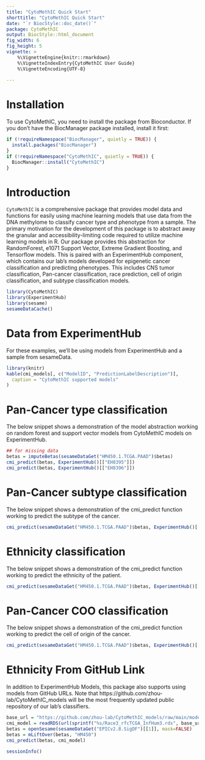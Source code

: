 ```yaml
---
title: "CytoMethIC Quick Start"
shorttitle: "CytoMethIC Quick Start"
date: "`r BiocStyle::doc_date()`"
package: CytoMethIC
output: BiocStyle::html_document
fig_width: 6
fig_height: 5
vignette: >
    %\VignetteEngine{knitr::rmarkdown}
    %\VignetteIndexEntry{CytoMethIC User Guide}
    %\VignetteEncoding{UTF-8}
    
---
```

# Installation

To use CytoMethIC, you need to install the package from Bioconductor. If you
don't have the BiocManager package installed, install it first:

```r
if (!requireNamespace("BiocManager", quietly = TRUE)) {
  install.packages("BiocManager")
}
if (!requireNamespace("CytoMethIC", quietly = TRUE)) {
  BiocManager::install("CytoMethIC")
}
```
# Introduction

`CytoMethIC` is a comprehensive package that provides model data and functions
for easily using machine learning models that use data from the DNA methylome
to classify cancer type and phenotype from a sample. The primary motivation for
the development of this package is to abstract away the granular and
accessibility-limiting code required to utilize machine learning models in
R. Our package provides this abstraction for RandomForest, e1071 Support
Vector, Extreme Gradient Boosting, and Tensorflow models. This is paired with
an ExperimentHub component, which contains our lab's models developed for
epigenetic cancer classification and predicting phenotypes. This includes CNS tumor
classification, Pan-cancer classification, race prediction, cell of origin
classification, and subtype classification models.

```r
library(CytoMethIC)
library(ExperimentHub)
library(sesame)
sesameDataCache()
```

# Data from ExperimentHub

For these examples, we'll be using models from ExperimentHub and a sample from
sesameData.

```r
library(knitr)
kable(cmi_models[, c("ModelID", "PredictionLabelDescription")],
  caption = "CytoMethIC supported models"
)
```

# Pan-Cancer type classification

The below snippet shows a demonstration of the model abstraction working on
random forest and support vector models from CytoMethIC models on
ExperimentHub.

```r
## for missing data
betas = imputeBetas(sesameDataGet("HM450.1.TCGA.PAAD")$betas)
cmi_predict(betas, ExperimentHub()[["EH8395"]])
cmi_predict(betas, ExperimentHub()[["EH8396"]])
```

# Pan-Cancer subtype classification

The below snippet shows a demonstration of the cmi_predict function working to
predict the subtype of the cancer.

```r
cmi_predict(sesameDataGet("HM450.1.TCGA.PAAD")$betas, ExperimentHub()[["EH8422"]])
```

# Ethnicity classification

The below snippet shows a demonstration of the cmi_predict function working to
predict the ethnicity of the patient.

```r
cmi_predict(sesameDataGet("HM450.1.TCGA.PAAD")$betas, ExperimentHub()[["EH8421"]])
```
# Pan-Cancer COO classification

The below snippet shows a demonstration of the cmi_predict function working to
predict the cell of origin of the cancer.

```r
cmi_predict(sesameDataGet("HM450.1.TCGA.PAAD")$betas, ExperimentHub()[["EH8423"]])
```

# Ethnicity From GitHub Link

In addition to ExperimentHub Models, this package also supports using models
from GitHub URLs. Note that https://github.com/zhou-lab/CytoMethIC_models will
be the most frequently updated public repository of our lab's classifiers.

```r
base_url = "https://github.com/zhou-lab/CytoMethIC_models/raw/main/models"
cmi_model = readRDS(url(sprintf("%s/Race3_rfcTCGA_InfHum3.rds", base_url)))
betas = openSesame(sesameDataGet("EPICv2.8.SigDF")[[1]], mask=FALSE)
betas = mLiftOver(betas, "HM450")
cmi_predict(betas, cmi_model)
```

```r
sessionInfo()
```
